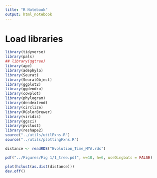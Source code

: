 ```yaml
---
title: "R Notebook"
output: html_notebook
---
```

# Load libraries
```r
library(tidyverse)
library(pals)
## library(ggtree)
library(ape)
library(adephylo)
library(Seurat)
library(SeuratObject)
library(ggplot2)
library(ggdendro)
library(cowplot)
library(phylogram)
library(dendextend)
library(circlize)
library(RColorBrewer)
library(viridis)
library(ggsci)
library(pvclust)
library(reshape2)
source("../utils/utilFxns.R")
source("../utils/plottingFxns.R")
```


```r
distance <- readRDS("Evolution_Time_MYA.rds")

pdf("../Figures/Fig 1/1_tree.pdf", w=10, h=6, useDingbats = FALSE)

plot(hclust(as.dist(distance)))
dev.off()
```

